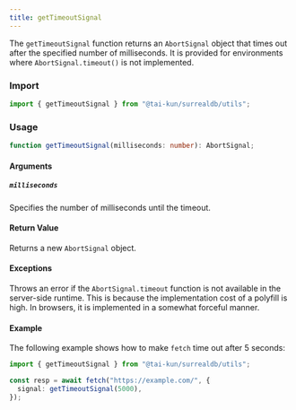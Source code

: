 ```yaml
---
title: getTimeoutSignal
---
```


The `getTimeoutSignal` function returns an `AbortSignal` object that times out after the specified number of milliseconds. It is provided for environments where `AbortSignal.timeout()` is not implemented.

### Import

```ts
import { getTimeoutSignal } from "@tai-kun/surrealdb/utils";
```

### Usage

```ts
function getTimeoutSignal(milliseconds: number): AbortSignal;
```

#### Arguments

##### `milliseconds`

Specifies the number of milliseconds until the timeout.

#### Return Value

Returns a new `AbortSignal` object.

#### Exceptions

Throws an error if the `AbortSignal.timeout` function is not available in the server-side runtime. This is because the implementation cost of a polyfill is high. In browsers, it is implemented in a somewhat forceful manner.

#### Example

The following example shows how to make `fetch` time out after 5 seconds:

```ts
import { getTimeoutSignal } from "@tai-kun/surrealdb/utils";

const resp = await fetch("https://example.com/", {
  signal: getTimeoutSignal(5000),
});
```